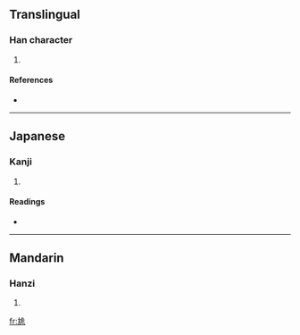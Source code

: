 ==Translingual==

===Han character===
{{Han char|rn=43|rad=尢|as=06|sn=9|four=|canj=大山弓一山 (KUNMU)}}

# {{defn|Han|sort=尢06}}

====References====
* {{Han ref|kx=0298.250|dkj=07574|dj=0593.310|hdz=10554.090|uh=5C2F|ud=23599}}

----

==Japanese==

===Kanji===
{{ja-kanji|grade=|rs=尢06}}

# {{defn|Japanese}}

====Readings====
* {{ja-readings|on=[[き]] (ki)|kun=[[うむ]] (umu), [[ちんば]] (chimba), [[あしなえ]] (ashinae)}}

----

==Mandarin==

===Hanzi===
{{cmn-hanzi|pin=[[kuì]] ([[kui4]])|wg=k'uei<sup>4</sup>}}

# {{defn|Mandarin}}

[[fr:尯]]